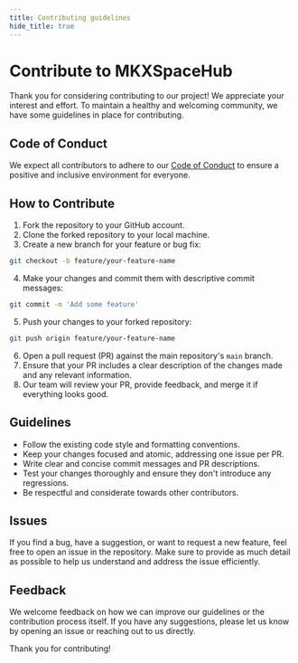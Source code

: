 ```yaml
---
title: Contributing guidelines
hide_title: true
---
```



# Contribute to MKXSpaceHub

Thank you for considering contributing to our project! We appreciate your interest and effort. To maintain a healthy and welcoming community, we have some guidelines in place for contributing.

## Code of Conduct

We expect all contributors to adhere to our [Code of Conduct](../community/code-of-conduct) to ensure a positive and inclusive environment for everyone.

## How to Contribute

1. Fork the repository to your GitHub account.
2. Clone the forked repository to your local machine.
3. Create a new branch for your feature or bug fix:

```bash
git checkout -b feature/your-feature-name
```
4. Make your changes and commit them with descriptive commit messages:


```bash
git commit -m 'Add some feature'
```
5. Push your changes to your forked repository:

```bash
git push origin feature/your-feature-name
```

6. Open a pull request (PR) against the main repository's `main` branch.
7. Ensure that your PR includes a clear description of the changes made and any relevant information.
8. Our team will review your PR, provide feedback, and merge it if everything looks good.

## Guidelines

- Follow the existing code style and formatting conventions.
- Keep your changes focused and atomic, addressing one issue per PR.
- Write clear and concise commit messages and PR descriptions.
- Test your changes thoroughly and ensure they don't introduce any regressions.
- Be respectful and considerate towards other contributors.

## Issues

If you find a bug, have a suggestion, or want to request a new feature, feel free to open an issue in the repository. Make sure to provide as much detail as possible to help us understand and address the issue efficiently.

## Feedback

We welcome feedback on how we can improve our guidelines or the contribution process itself. If you have any suggestions, please let us know by opening an issue or reaching out to us directly.

Thank you for contributing!